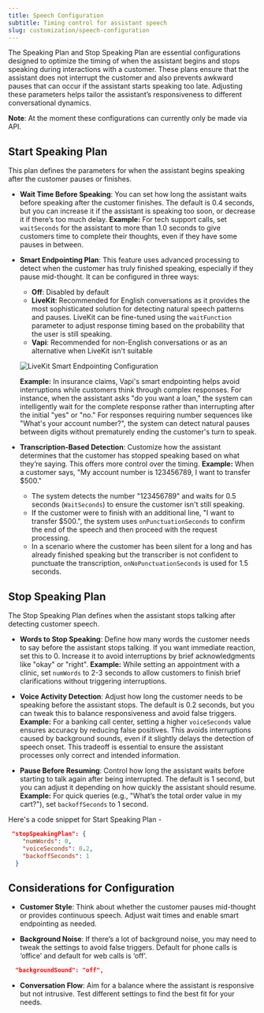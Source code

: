 ```yaml
---
title: Speech Configuration
subtitle: Timing control for assistant speech
slug: customization/speech-configuration
---
```



The Speaking Plan and Stop Speaking Plan are essential configurations designed to optimize the timing of when the assistant begins and stops speaking during interactions with a customer. These plans ensure that the assistant does not interrupt the customer and also prevents awkward pauses that can occur if the assistant starts speaking too late. Adjusting these parameters helps tailor the assistant’s responsiveness to different conversational dynamics.

**Note**: At the moment these configurations can currently only be made via API.

## Start Speaking Plan
This plan defines the parameters for when the assistant begins speaking after the customer pauses or finishes.


- **Wait Time Before Speaking**: You can set how long the assistant waits before speaking after the customer finishes. The default is 0.4 seconds, but you can increase it if the assistant is speaking too soon, or decrease it if there’s too much delay.
**Example:** For tech support calls, set `waitSeconds` for the assistant to more than 1.0 seconds to give customers time to complete their thoughts, even if they have some pauses in between.

- **Smart Endpointing Plan**: This feature uses advanced processing to detect when the customer has truly finished speaking, especially if they pause mid-thought. It can be configured in three ways:
  - **Off**: Disabled by default
  - **LiveKit**: Recommended for English conversations as it provides the most sophisticated solution for detecting natural speech patterns and pauses. LiveKit can be fine-tuned using the `waitFunction` parameter to adjust response timing based on the probability that the user is still speaking.
  - **Vapi**: Recommended for non-English conversations or as an alternative when LiveKit isn't suitable

  ![LiveKit Smart Endpointing Configuration](../static/images/advanced-tab/livekit-smart-endpointing.png)

  **Example:** In insurance claims, Vapi's smart endpointing helps avoid interruptions while customers think through complex responses. For instance, when the assistant asks "do you want a loan," the system can intelligently wait for the complete response rather than interrupting after the initial "yes" or "no." For responses requiring number sequences like "What's your account number?", the system can detect natural pauses between digits without prematurely ending the customer's turn to speak.

- **Transcription-Based Detection**: Customize how the assistant determines that the customer has stopped speaking based on what they’re saying. This offers more control over the timing. **Example:** When a customer says, "My account number is 123456789, I want to transfer $500." 
  - The system detects the number "123456789" and waits for 0.5 seconds (`WaitSeconds`) to ensure the customer isn't still speaking.
  - If the customer were to finish with an additional line, "I want to transfer $500.", the system uses `onPunctuationSeconds` to confirm the end of the speech and then proceed with the request processing.
  - In a scenario where the customer has been silent for a long and has already finished speaking but the transcriber is not confident to punctuate the transcription, `onNoPunctuationSeconds` is used for 1.5 seconds. 


## Stop Speaking Plan
The Stop Speaking Plan defines when the assistant stops talking after detecting customer speech.

- **Words to Stop Speaking**: Define how many words the customer needs to say before the assistant stops talking. If you want immediate reaction, set this to 0. Increase it to avoid interruptions by brief acknowledgments like "okay" or "right". **Example:** While setting an appointment with a clinic, set `numWords` to 2-3 seconds to allow customers to finish brief clarifications without triggering interruptions.

- **Voice Activity Detection**: Adjust how long the customer needs to be speaking before the assistant stops. The default is 0.2 seconds, but you can tweak this to balance responsiveness and avoid false triggers.
**Example:** For a banking call center, setting a higher `voiceSeconds` value ensures accuracy by reducing false positives. This avoids interruptions caused by background sounds, even if it slightly delays the detection of speech onset. This tradeoff is essential to ensure the assistant processes only correct and intended information.


- **Pause Before Resuming**: Control how long the assistant waits before starting to talk again after being interrupted. The default is 1 second, but you can adjust it depending on how quickly the assistant should resume.
**Example:** For quick queries (e.g., "What’s the total order value in my cart?"), set `backoffSeconds` to 1 second.

Here's a code snippet for Start Speaking Plan -

```json
 "stopSpeakingPlan": {
    "numWords": 0,
    "voiceSeconds": 0.2,
    "backoffSeconds": 1                                                                
  }
```


## Considerations for Configuration

- **Customer Style**: Think about whether the customer pauses mid-thought or provides continuous speech. Adjust wait times and enable smart endpointing as needed.

- **Background Noise**: If there’s a lot of background noise, you may need to tweak the settings to avoid false triggers. Default for phone calls is ‘office’ and default for web calls is ‘off’.



```json
  "backgroundSound": "off",
```

- **Conversation Flow**: Aim for a balance where the assistant is responsive but not intrusive. Test different settings to find the best fit for your needs.
